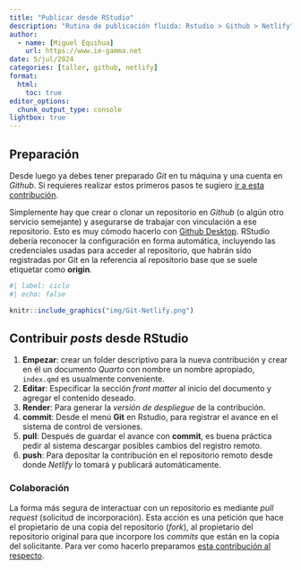```yaml
---
title: "Publicar desde RStudio"
description: "Rutina de publicación fluida: Rstudio > Github > Netlify"
author:
  - name: [Miguel Equihua]
    url: https://www.ie-gamma.net
date: 5/jul/2024
categories: [taller, github, netlify]
format: 
  html:
    toc: true
editor_options: 
  chunk_output_type: console
lightbox: true
---
```



## Preparación

Desde luego ya debes tener preparado _Git_ en tu máquina y una cuenta en _Github_. Si requieres realizar estos primeros pasos te sugiero [ir a esta contribución](primeros-pasos.qmd).

::: {layout="[60, 40]"}

Simplemente hay que crear o clonar un repositorio en _Github_ (o algún otro servicio semejante) y asegurarse de trabajar con vinculación a ese repositorio. Esto es muy cómodo hacerlo con [Github Desktop](https://desktop.github.com/). RStudio debería reconocer la configuración en forma automática, incluyendo las credenciales usadas para acceder al repositorio, que habrán sido registradas por Git en la referencia al repositorio base que se suele etiquetar como __origin__.

```r
#| label: ciclo
#| echo: false

knitr::include_graphics("img/Git-Netlify.png")
```

:::

## Contribuir _posts_ desde RStudio

1. __Empezar__: crear un folder descriptivo para la nueva contribución y crear en él un documento _Quarto_ con nombre un nombre apropiado, `index.qmd` es usualmente conveniente.
2. __Editar__: Especificar la sección _front matter_ al inicio del documento y agregar el contenido deseado.
3. __Render__: Para generar la _versión de despliegue_ de la contribución.
4. __commit__: Desde el menú **Git** en Rstudio, para registrar el avance en el sistema de control de versiones.
5. __pull__: Después de guardar el avance con __commit__, es buena práctica pedir al sistema descargar posibles cambios del registro remoto.
5. __push__: Para depositar la contribución en el repositorio remoto desde donde _Netlify_ lo tomará y publicará automáticamente.


### Colaboración

La forma más segura de interactuar con un repositorio es mediante _pull request_ (solicitud de incorporación). Esta acción es una petición que hace el propietario de una copia del repositorio (_fork_), al propietario del repositorio original para que incorpore los _commits_ que están en la copia del solicitante. Para ver como hacerlo preparamos [esta contribución al respecto](pull-request.qmd).

